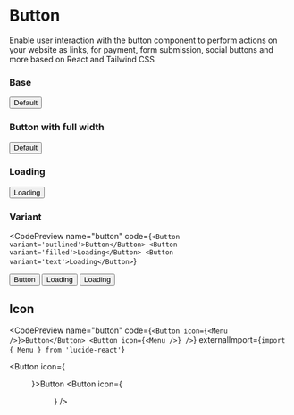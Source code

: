 
# Button

Enable user interaction with the button component to perform actions on your website as links, for payment, form submission, social buttons and more based on React and Tailwind CSS

### Base

<CodePreview name="button" code="<Button>Default</Button>">
  <Button>Default</Button>
</CodePreview>

### Button with full width

<CodePreview name="button" code="<Button block={false}>Default</Button>">
  <Button block={false}>Default</Button>
</CodePreview>

### Loading

<CodePreview name="button" code="<Button loading>Loading</Button>">
  <Button loading>Loading</Button>
</CodePreview>

### Variant

<CodePreview
  name="button"
  code={`<Button variant='outlined'>Button</Button>
        <Button variant='filled'>Loading</Button>
        <Button variant='text'>Loading</Button>`}
>
  <Button variant="outlined">Button</Button>
  <Button variant="filled">Loading</Button>
  <Button variant="text">Loading</Button>
</CodePreview>

## Icon

<CodePreview
  name="button"
  code={`<Button icon={<Menu />}>Button</Button>
        <Button icon={<Menu />} />`}
  externalImport={`import { Menu } from 'lucide-react'`}
>
  <Button icon={<Menu />}>Button</Button>
  <Button icon={<Menu />} />
</CodePreview>
